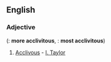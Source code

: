 ==English==

===Adjective===
{{infl|en|adjective}}  ({{compar}}: '''more acclivitous''', {{superl}}: '''most acclivitous''')

# [[acclivous|Acclivous]] - [[I. Taylor]]